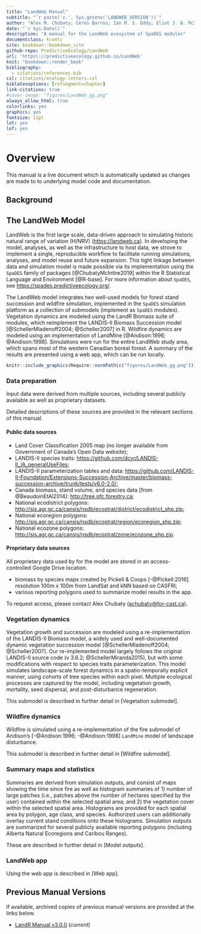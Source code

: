 ```yaml
---
title: "LandWeb Manual"
subtitle: "`r paste('v.', Sys.getenv('LANDWEB_VERSION'))`"
author: "Alex M. Chubaty; Ceres Barros; Ian M. S. Eddy; Eliot J. B. McIntire; David W. Andison" 
date: "`r Sys.Date()`"
description: "A manual for the LandWeb ecosystem of SpaDES modules"
documentclass: krantz
site: bookdown::bookdown_site
github-repo: PredictiveEcology/LandWeb
url: 'https\://predictiveecology.github.io/LandWeb'
knit: "bookdown::render_book"
bibliography:
  - citations/references.bib
csl: citations/ecology-letters.csl
biblatexoptions: [refsegment=chapter]
link-citations: true
#cover-image: "figures/LandWeb_gg.png"
always_allow_html: true
colorlinks: yes
graphics: yes
fontsize: 11pt
lot: yes
lof: yes
---
```


# Overview {-}

:::{.rmdimportant}
This manual is a live document which is automatically updated as changes are made to to underlying model code and documentation.
:::

## Background

<!--
## Historic Natural Range of Variation

Lorem ipsum ... (TODO)
-->

## The LandWeb Model

LandWeb is the first large scale, data-driven approach to simulating historic natural range of variation (H/NRV) (<https://landweb.ca>).
In developing the model, analyses, as well as the infrastructure to host data, we strove to implement a single, reproducible workflow to facilitate running simulations, analyses, and model reuse and future expansion.
This tight linkage between data and simulation model is made possible via its implementation using the `SpaDES` family of packages [@ChubatyMcIntire2019] within the R Statistical Language and Environment [@R-base].
For more information about `SpaDES`, see <https://spades.predictiveecology.org/>.

The LandWeb model integrates two well-used models for forest stand succession and wildfire simulation, implemented in the `SpaDES` simulation platform as a collection of submodels (implement as `SpaDES` modules).
Vegetation dynamics are modeled using the LandR Biomass suite of modules, which reimplement the LANDIS-II Biomass Succession model [@SchellerMladenoff2004; @Scheller2007] in R.
Wildfire dynamics are modeled using an implementation of LandMine [@Andison:1996; @Andison:1998].
Simulations were run for the entire LandWeb study area, which spans most of the western Canadian boreal forest.
A summary of the results are presented using a web app, which can be run locally.

```r
knitr::include_graphics(Require::normPath(c("figures/LandWeb_gg.png")))
```

### Data preparation

Input data were derived from multiple sources, including several publicly available as well as proprietary datasets.

Detailed descriptions of these sources are provided in the relevant sections of this manual.

#### Public data sources

- Land Cover Classification 2005 map (no longer available from Government of Canada's Open Data website);
- LANDIS-II species traits: <https://github.com/dcyr/LANDIS-II_IA_generalUseFiles>;
- LANDIS-II parameterization tables and data: <https://github.com/LANDIS-II-Foundation/Extensions-Succession-Archive/master/biomass-succession-archive/trunk/tests/v6.0-2.0/>;
- Canada biomass, stand volume, and species data [from @BeaudoinEtAl2014]: <http://tree.pfc.forestry.ca>;
- National ecodistrict polygons: <http://sis.agr.gc.ca/cansis/nsdb/ecostrat/district/ecodistrict_shp.zip>;
- National ecoregion polygons: <http://sis.agr.gc.ca/cansis/nsdb/ecostrat/region/ecoregion_shp.zip>;
- National ecozone polygons: <http://sis.agr.gc.ca/cansis/nsdb/ecostrat/zone/ecozone_shp.zip>.

#### Proprietary data sources

All proprietary data used by for the model are stored in an access-controlled Google Drive location.

- biomass by species maps created by Pickell & Coops [-@Pickell:2016] resolution 100m x 100m from LandSat and kNN based on CASFRI;
- various reporting polygons used to summarize model results in the app.

To request access, please contact Alex Chubaty ([achubaty\@for-cast.ca](mailto:achubaty@for-cast.ca){.email}).

### Vegetation dynamics

Vegetation growth and succession are modeled using a re-implementation of the LANDIS-II Biomass model, a widely used and well-documented dynamic vegetation succession model [@SchellerMladenoff2004; @Scheller2007].
Our re-implemented model largely follows the original LANDIS-II source code (v 3.6.2; @SchellerMiranda2015), but with some modifications with respect to species traits parameterization.
This model simulates landscape-scale forest dynamics in a spatio-temporally explicit manner, using cohorts of tree species within each pixel.
Multiple ecological processes are captured by the model, including vegetation growth, mortality, seed dispersal, and post-disturbance regeneration.

This submodel is described in further detail in [Vegetation submodel].

### Wildfire dynamics

Wildfire is simulated using a re-implementation of the fire submodel of Andison's [-@Andison:1996; -@Andison:1998] `LandMine` model of landscape disturbance.

This submodel is described in further detail in [Wildfire submodel].

### Summary maps and statistics

Summaries are derived from simulation outputs, and consist of maps showing the time since fire as well as histogram summaries of 1) number of large patches (i.e., patches above the number of hectares specified by the user) contained within the selected spatial area; and 2) the vegetation cover within the selected spatial area.
Histograms are provided for each spatial area by polygon, age class, and species.
Authorized users can additionally overlay current stand conditions onto these histograms.
Simulation outputs are summarized for several publicly available reporting polygons (including Alberta Natural Ecoregions and Caribou Ranges).

These are described in further detail in [Model outputs].

### LandWeb app

Using the web app is described in [Web app].

<!-- TODO: flesh out this description -->

## Previous Manual Versions

If available, archived copies of previous manual versions are provided at the links below.

-   [LandR Manual v3.0.0](archive/pdf/LandWeb-manual-v3.0.0.pdf) (*current*)
